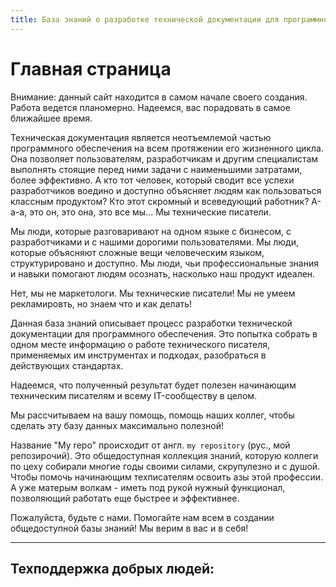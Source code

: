 ```yaml
---
title: База знаний о разработке технической документации для программного обеспечения
---
```



# Главная страница

<Callout emoji="✅">
  Внимание: данный сайт находится в самом начале своего создания.  
	Работа ведется планомерно. Надеемся, вас порадовать в самое ближайшее время.
</Callout>

Техническая документация является неотъемлемой частью программного обеспечения на всем протяжении его жизненного цикла. Она позволяет пользователям, разработчикам и другим специалистам выполнять стоящие перед ними задачи с наименьшими затратами, более эффективно. 
А кто тот человек, который сводит все успехи разработчиков воедино и доступно объясняет людям как пользоваться классным продуктом? Кто этот скромный и всеведующий работник? А-а-а, это он, это она, это все мы... Мы технические писатели. 

Мы люди, которые разговаривают на одном языке с бизнесом, с разработчиками и с нашими дорогими пользователями. 
Мы люди, которые объясняют сложные вещи человеческим языком, структурировано и доступно.
Мы люди, чьи профессиональные знания и навыки помогают людям осознать, насколько наш продукт идеален.

Нет, мы не маркетологи. Мы технические писатели! Мы не умеем рекламировть, но знаем что и как делать!

Данная база знаний описывает процесс разработки технической документации для программного обеспечения. Это попытка собрать в одном месте информацию о работе технического писателя, применяемых им инструментах и подходах, разобраться в действующих стандартах.

Надеемся, что полученный результат будет полезен начинающим техническим писателям и всему IT-сообществу в целом. 

Мы рассчитываем на вашу помощь, помощь наших коллег, чтобы сделать эту базу данных максимально полезной!

Название "My repo" происходит от англ. `my repository` (рус., мой репозирочий). Это общедоступная коллекция знаний, которую коллеги по цеху собирали многие годы своими силами, скрупулезно и с душой. Чтобы помочь начинающим техписателям освоить азы этой профессии. А уже матерым волкам - иметь под рукой нужный функционал, позволяющий работать еще быстрее и эффективнее.

Пожалуйста, будьте с нами. Помогайте нам всем в создании общедоступной базы знаний! Мы верим в вас и в себя! 

---
Техподдержка добрых людей:
----